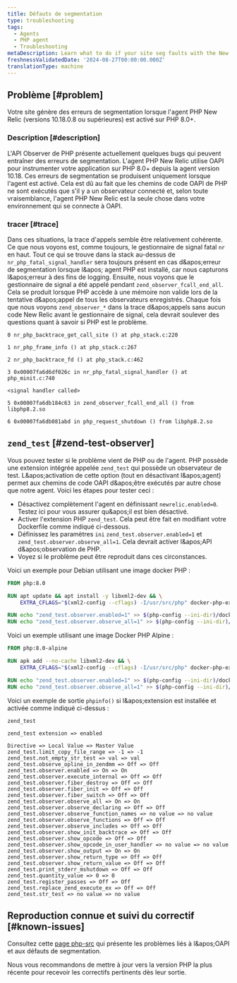 ```yaml
---
title: Défauts de segmentation
type: troubleshooting
tags:
  - Agents
  - PHP agent
  - Troubleshooting
metaDescription: Learn what to do if your site seg faults with the New Relic PHP agent
freshnessValidatedDate: '2024-08-27T00:00:00.000Z'
translationType: machine
---
```


## Problème [#problem]

Votre site génère des erreurs de segmentation lorsque l&apos;agent PHP New Relic (versions 10.18.0.8 ou supérieures) est activé sur PHP 8.0+.

### Description [#description]

L&apos;API Observer de PHP présente actuellement quelques bugs qui peuvent entraîner des erreurs de segmentation. L&apos;agent PHP New Relic utilise OAPI pour instrumenter votre application sur PHP 8.0+ depuis la agent version 10.18. Ces erreurs de segmentation se produisent uniquement lorsque l&apos;agent est activé. Cela est dû au fait que les chemins de code OAPI de PHP ne sont exécutés que s&apos;il y a un observateur connecté et, selon toute vraisemblance, l&apos;agent PHP New Relic est la seule chose dans votre environnement qui se connecte à OAPI.

### tracer [#trace]

Dans ces situations, la trace d&apos;appels semble être relativement cohérente. Ce que nous voyons est, comme toujours, le gestionnaire de signal fatal `nr` en haut. Tout ce qui se trouve dans la stack au-dessus de `nr_php_fatal_signal_handler` sera toujours présent en cas d&amp;apos;erreur de segmentation lorsque l&amp;apos; agent PHP est installé, car nous capturons l&amp;apos;erreur à des fins de logging. Ensuite, nous voyons que le gestionnaire de signal a été appelé pendant `zend_observer_fcall_end_all`. Cela se produit lorsque PHP accède à une mémoire non valide lors de la tentative d&amp;apos;appel de tous les observateurs enregistrés. Chaque fois que nous voyons `zend_observer_*` dans la trace d&amp;apos;appels sans aucun code New Relic avant le gestionnaire de signal, cela devrait soulever des questions quant à savoir si PHP est le problème.

```
0 nr_php_backtrace_get_call_site () at php_stack.c:220

1 nr_php_frame_info () at php_stack.c:267

2 nr_php_backtrace_fd () at php_stack.c:462

3 0x00007fa6d6df026c in nr_php_fatal_signal_handler () at php_minit.c:740

<signal handler called>

5 0x00007fa6db184c63 in zend_observer_fcall_end_all () from libphp8.2.so

6 0x00007fa6db081abd in php_request_shutdown () from libphp8.2.so
```

## `zend_test` [#zend-test-observer]

Vous pouvez tester si le problème vient de PHP ou de l&apos;agent. PHP possède une extension intégrée appelée `zend_test` qui possède un observateur de test. L&amp;apos;activation de cette option (tout en désactivant l&amp;apos;agent) permet aux chemins de code OAPI d&amp;apos;être exécutés par autre chose que notre agent. Voici les étapes pour tester ceci :

* Désactivez complètement l&apos;agent en définissant `newrelic.enabled=0`. Testez ici pour vous assurer qu&amp;apos;il est bien désactivé.
* Activer l&apos;extension PHP `zend_test`. Cela peut être fait en modifiant votre Dockerfile comme indiqué ci-dessous.
* Définissez les paramètres `ini` `zend_test.observer.enabled=1` et `zend_test.observer.observe_all=1`. Cela devrait activer l&amp;apos;API d&amp;apos;observation de PHP.
* Voyez si le problème peut être reproduit dans ces circonstances.

Voici un exemple pour Debian utilisant une image docker PHP :

```dockerfile
FROM php:8.0

RUN apt update && apt install -y libxml2-dev && \
    EXTRA_CFLAGS="$(xml2-config --cflags) -I/usr/src/php" docker-php-ext-install zend_test

RUN echo "zend_test.observer.enabled=1" >> $(php-config --ini-dir)/docker-php-ext-zend_test.ini
RUN echo "zend_test.observer.observe_all=1" >> $(php-config --ini-dir)/docker-php-ext-zend_test.ini
```

Voici un exemple utilisant une image Docker PHP Alpine :

```dockerfile
FROM php:8.0-alpine

RUN apk add --no-cache libxml2-dev && \
    EXTRA_CFLAGS="$(xml2-config --cflags) -I/usr/src/php" docker-php-ext-install zend_test

RUN echo "zend_test.observer.enabled=1" >> $(php-config --ini-dir)/docker-php-ext-zend_test.ini
RUN echo "zend_test.observer.observe_all=1" >> $(php-config --ini-dir)/docker-php-ext-zend_test.ini
```

Voici un exemple de sortie `phpinfo()` si l&amp;apos;extension est installée et activée comme indiqué ci-dessus :

```
zend_test

zend_test extension => enabled

Directive => Local Value => Master Value
zend_test.limit_copy_file_range => -1 => -1
zend_test.not_empty_str_test => val => val
zend_test.observe_opline_in_zendmm => Off => Off
zend_test.observer.enabled => On => On
zend_test.observer.execute_internal => Off => Off
zend_test.observer.fiber_destroy => Off => Off
zend_test.observer.fiber_init => Off => Off
zend_test.observer.fiber_switch => Off => Off
zend_test.observer.observe_all => On => On
zend_test.observer.observe_declaring => Off => Off
zend_test.observer.observe_function_names => no value => no value
zend_test.observer.observe_functions => Off => Off
zend_test.observer.observe_includes => Off => Off
zend_test.observer.show_init_backtrace => Off => Off
zend_test.observer.show_opcode => Off => Off
zend_test.observer.show_opcode_in_user_handler => no value => no value
zend_test.observer.show_output => On => On
zend_test.observer.show_return_type => Off => Off
zend_test.observer.show_return_value => Off => Off
zend_test.print_stderr_mshutdown => Off => Off
zend_test.quantity_value => 0 => 0
zend_test.register_passes => Off => Off
zend_test.replace_zend_execute_ex => Off => Off
zend_test.str_test => no value => no value
```

## Reproduction connue et suivi du correctif [#known-issues]

Consultez cette [page php-src](https://github.com/php/php-src/issues?q=is%3Aissue+segfault+observer) qui présente les problèmes liés à l&amp;apos;OAPI et aux défauts de segmentation.

Nous vous recommandons de mettre à jour vers la version PHP la plus récente pour recevoir les correctifs pertinents dès leur sortie.